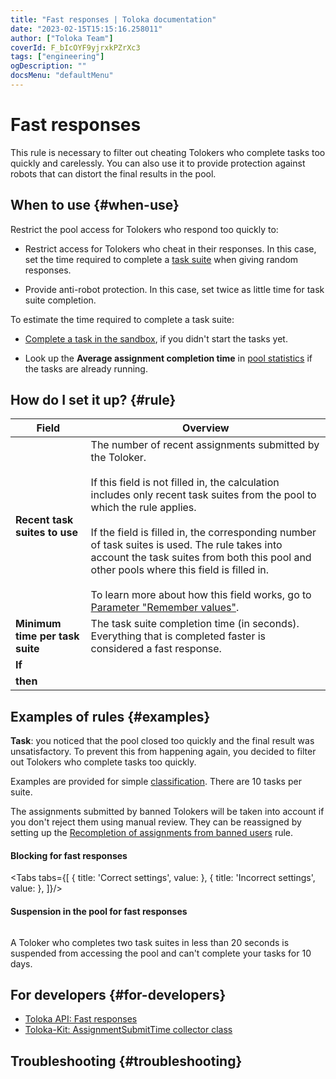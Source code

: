 ```yaml
---
title: "Fast responses | Toloka documentation"
date: "2023-02-15T15:15:16.258011"
author: ["Toloka Team"]
coverId: F_bIcOYF9yjrxkPZrXc3
tags: ["engineering"]
ogDescription: ""
docsMenu: "defaultMenu"
---
```



# Fast responses

This rule is necessary to filter out cheating Tolokers who complete tasks too quickly and carelessly. You can also use it to provide protection against robots that can distort the final results in the pool.

## When to use {#when-use}

Restrict the pool access for Tolokers who respond too quickly to:

- Restrict access for Tolokers who cheat in their responses. In this case, set the time required to complete a [task suite](/docs-new/glossary#task-suite) when giving random responses.

- Provide anti-robot protection. In this case, set twice as little time for task suite completion.

To estimate the time required to complete a task suite:

- [Complete a task in the sandbox](/docs-new/guide/sandbox#self), if you didn't start the tasks yet.

- Look up the **Average assignment completion time** in [pool statistics](/docs-new/guide/pool_statistic-pool#avgtime) if the tasks are already running.

## How do I set it up? {#rule}

**Field** | **Overview**
----- | -----
**Recent task suites to use** | The number of recent assignments submitted by the Toloker.<br/><br/>If this field is not filled in, the calculation includes only recent task suites from the pool to which the rule applies.<br/><br/>If the field is filled in, the corresponding number of task suites is used. The rule takes into account the task suites from both this pool and other pools where this field is filled in.<br/><br/>To learn more about how this field works, go to [Parameter "Remember values"](/docs-new/guide/remember-values).
**Minimum time per task suite** | The task suite completion time (in seconds). Everything that is completed faster is considered a fast response.
**If** | <QuickAnswersTable1/>
**then** | <QuickAnswersTable2/>

## Examples of rules {#examples}

**Task**: you noticed that the pool closed too quickly and the final result was unsatisfactory. To prevent this from happening again, you decided to filter out Tolokers who complete tasks too quickly.

Examples are provided for simple [classification](/docs-new/tutorials/image-classification). There are 10 tasks per suite.

<Note mode="warning" title="Warning">

The assignments submitted by banned Tolokers will be taken into account if you don't reject them using manual review. They can be reassigned by setting up the [Recompletion of assignments from banned users](/docs-new/guide/restore-task-overlap) rule.

</Note>

#### Blocking for fast responses

<Tabs tabs={[
  { title: 'Correct settings', value: <QuickAnswersList1/> },
  { title: 'Incorrect settings', value: <QuickAnswersList2/> },
]}/>

#### Suspension in the pool for fast responses

<Image withBackground imageId="1675427105032" alt="" />

A Toloker who completes two task suites in less than 20 seconds is suspended from accessing the pool and can't complete your tasks for 10 days.

## For developers {#for-developers}

- [Toloka API: Fast responses](/docs-new/api/fast)
- [Toloka-Kit: AssignmentSubmitTime collector class](/docs-new/toloka-kit/reference/toloka.client.collectors.AssignmentSubmitTime)

## Troubleshooting {#troubleshooting}

<FaqRightTimeLimit/>

<FaqSkillForEveryPool/>

<FaqSkillForDifferentProjects/>

<FaqTimeSpecified/>

<FaqBanAndReject/>

<ContactGuideSupport/>
